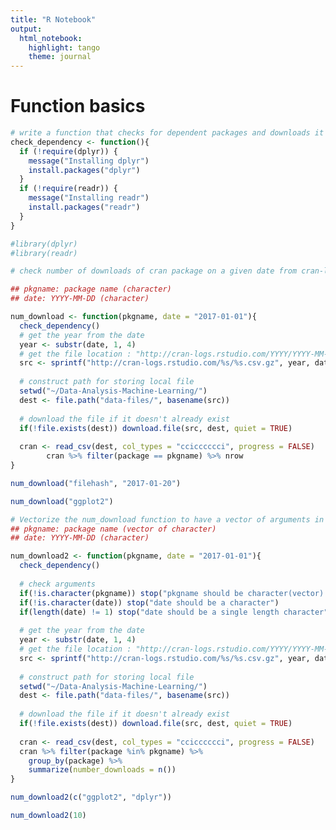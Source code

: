 ```yaml
---
title: "R Notebook"
output: 
  html_notebook: 
    highlight: tango
    theme: journal
---
```

# Function basics


```r
# write a function that checks for dependent packages and downloads it
check_dependency <- function(){
  if (!require(dplyr)) {
    message("Installing dplyr")
    install.packages("dplyr")
  }
  if (!require(readr)) {
    message("Installing readr")
    install.packages("readr")
  }
}

```


```r
#library(dplyr)
#library(readr)

# check number of downloads of cran package on a given date from cran-logs of rstudio. Default date is Jan 1st 2017

## pkgname: package name (character)
## date: YYYY-MM-DD (character)

num_download <- function(pkgname, date = "2017-01-01"){
  check_dependency()
  # get the year from the date
  year <- substr(date, 1, 4)
  # get the file location : "http://cran-logs.rstudio.com/YYYY/YYYY-MM-DD.csv.gz"
  src <- sprintf("http://cran-logs.rstudio.com/%s/%s.csv.gz", year, date)
  
  # construct path for storing local file
  setwd("~/Data-Analysis-Machine-Learning/")
  dest <- file.path("data-files/", basename(src))
  
  # download the file if it doesn't already exist
  if(!file.exists(dest)) download.file(src, dest, quiet = TRUE)
  
  cran <- read_csv(dest, col_types = "ccicccccci", progress = FALSE)
        cran %>% filter(package == pkgname) %>% nrow
}
```

```r
num_download("filehash", "2017-01-20")
```

```r
num_download("ggplot2")
```
```r
# Vectorize the num_download function to have a vector of arguments in pkgname
## pkgname: package name (vector of character)
## date: YYYY-MM-DD (character)

num_download2 <- function(pkgname, date = "2017-01-01"){
  check_dependency()
  
  # check arguments
  if(!is.character(pkgname)) stop("pkgname should be character(vector) ")
  if(!is.character(date)) stop("date should be a character")
  if(length(date) != 1) stop("date should be a single length character")
  
  # get the year from the date
  year <- substr(date, 1, 4)
  # get the file location : "http://cran-logs.rstudio.com/YYYY/YYYY-MM-DD.csv.gz"
  src <- sprintf("http://cran-logs.rstudio.com/%s/%s.csv.gz", year, date)
  
  # construct path for storing local file
  setwd("~/Data-Analysis-Machine-Learning/")
  dest <- file.path("data-files/", basename(src))
  
  # download the file if it doesn't already exist
  if(!file.exists(dest)) download.file(src, dest, quiet = TRUE)
  
  cran <- read_csv(dest, col_types = "ccicccccci", progress = FALSE)
  cran %>% filter(package %in% pkgname) %>% 
    group_by(package) %>%
    summarize(number_downloads = n())
}
```
```r
num_download2(c("ggplot2", "dplyr"))
```
```r
num_download2(10)
```

